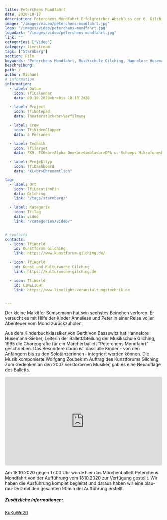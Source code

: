 ```yaml
---
title: Peterchens Mondfahrt
date: 2020-10-17
description: Peterchens Mondfahrt Erfolgreicher Abschluss der 6. Gilchinger Kunst- und Kulturwoche mit Peterchens Mondfahrt als Ballett!
image: "/images/video/peterchens-mondfahrt.jpg"
logo: "/images/video/peterchens-mondfahrt.jpg"
logodark: "/images/video/peterchens-mondfahrt.jpg"
link: ""
categories: ["Video"]
category: livestream
tags: ["Starnberg"]
section: Film
keywords: "Peterchens Mondfahrt, Musikschule Gilching, Hannelore Husemann-Sieber, Ballett"
beschreibung: 
path: /
author: Michael
# information
information:
  - label: Datum
    icon: TfiCalendar
    data: 09.10.2020<br>bis 18.10.2020

  - label: Project
    icon: TfiNotepad
    data: Theaterstück<br>Verfilmung 

  - label: Crew
    icon: TfiVideoClapper
    data: 5 Personen

  - label: Technik
    icon: TfiTarget
    data: FX9, FX6<br>Alpha One<br>Gimbla<br>DPA u. Schoeps Mikrofone<br>auf sound devices

  - label: Projekttyp
    icon: TfiDashboard
    data: "XL<br>Ehrenamtlich"

tag:
  - label: Ort
    icon: TfiLocationPin
    data: Gilching
    link: "/tags/starnberg/"

  - label: Kategorie
    icon: TfiTag
    data: video
    link: "/categories/video/"


# contacts
contacts:
  - icon: TfiWorld
    id: Kunstforum Gilching
    link: https://www.kunstforum-gilching.de/

  - icon: TfiWorld
    id: Kunst und Kulturwoche Gilching
    link: https://kulturwoche-gilching.de

  - icon: TfiWorld
    id: LIMELIGHT
    link: https://www.limelight-veranstaltungstechnik.de


---
```

<p class="pb-8">Der kleine Maikäfer Sumsemann hat sein sechstes Beinchen verloren. Er versucht es mit Hilfe der Kinder Anneliese und Peter in einer Reise voller Abenteuer vom Mond zurückzuholen. </p>
<p class="pb-8">Aus dem Kinderbuchklassiker von Gerdt von Bassewitz hat Hannelore Husemann-Sieber, Leiterin der Ballettabteilung der Musikschule Gilching, 1995 die Choreografie für ein Märchenballett "Peterchens Mondfahrt" geschrieben. Das Besondere daran ist, dass alle Kinder - von den Anfängern bis zu den Solotänzerinnen - integriert werden können. Die Musik komponierte Wolfgang Zoubek im Auftrag des Kunstforums Gilching. Zum Gedenken an den 2007 verstorbenen Musiker, gab es eine Neuauflage des Balletts.</p>
<div style="padding:56.25% 0 0 0;position:relative;">
  <iframe src="https://player.vimeo.com/video/468663432?badge=0&amp;autopause=0&amp;player_id=0&amp;app_id=58479" 
  frameborder="0" allow="autoplay; fullscreen; picture-in-picture; clipboard-write" 
  style="position:absolute;top:0;left:0;width:100%;height:100%;border-radius:4px" 
  title="PETERCHENS MONDFAHRT"></iframe></div>
  <script src="https://player.vimeo.com/api/player.js"></script>
<p class="py-8">Am 18.10.2020 gegen 17:00 Uhr wurde hier das Märchenballett Peterchens Mondfahrt von der Aufführung vom 18.10.2020 zur Verfügung gestellt. Wir haben die Ausführung komplet begleitet und daraus haben wir eine blau-rau-DVD mit den gesamten 90min der Aufführung erstellt.</p>

  <div class="py-8">
    <div class="flex items-center">
      <h5 class="mr-3 mb-0 text-base font-primary font-medium whitespace-nowrap">
        Zusätzliche Informationen:
      </h5>
      <a
        class="text-base mx-2 border border-video rounded-xl hover:text-bgweiss  hover:bg-video dark:hover:!text-bgdark py-1 px-4"
        href="/igotshot-lifetime/gilching/kukuwo20/"
        >
        KuKuWo20
      </a>
    </div>
  </div>
